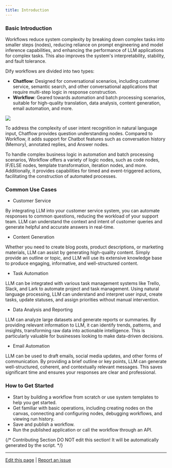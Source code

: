 ```yaml
---
title: Introduction
---
```


### Basic Introduction

Workflows reduce system complexity by breaking down complex tasks into smaller steps (nodes), reducing reliance on prompt engineering and model inference capabilities, and enhancing the performance of LLM applications for complex tasks. This also improves the system's interpretability, stability, and fault tolerance.

Dify workflows are divided into two types:

* **Chatflow**: Designed for conversational scenarios, including customer service, semantic search, and other conversational applications that require multi-step logic in response construction.
* **Workflow**: Geared towards automation and batch processing scenarios, suitable for high-quality translation, data analysis, content generation, email automation, and more.

![](https://assets-docs.dify.ai/dify-enterprise-mintlify/en/guides/workflow/65e9ed3fb88e03f631b3862acc2479e4.png)

To address the complexity of user intent recognition in natural language input, Chatflow provides question understanding nodes. Compared to Workflow, it adds support for Chatbot features such as conversation history (Memory), annotated replies, and Answer nodes.

To handle complex business logic in automation and batch processing scenarios, Workflow offers a variety of logic nodes, such as code nodes, IF/ELSE nodes, template transformation, iteration nodes, and more. Additionally, it provides capabilities for timed and event-triggered actions, facilitating the construction of automated processes.

### Common Use Cases

* Customer Service

By integrating LLM into your customer service system, you can automate responses to common questions, reducing the workload of your support team. LLM can understand the context and intent of customer queries and generate helpful and accurate answers in real-time.

* Content Generation

Whether you need to create blog posts, product descriptions, or marketing materials, LLM can assist by generating high-quality content. Simply provide an outline or topic, and LLM will use its extensive knowledge base to produce engaging, informative, and well-structured content.

* Task Automation

LLM can be integrated with various task management systems like Trello, Slack, and Lark to automate project and task management. Using natural language processing, LLM can understand and interpret user input, create tasks, update statuses, and assign priorities without manual intervention.

* Data Analysis and Reporting

LLM can analyze large datasets and generate reports or summaries. By providing relevant information to LLM, it can identify trends, patterns, and insights, transforming raw data into actionable intelligence. This is particularly valuable for businesses looking to make data-driven decisions.

* Email Automation

LLM can be used to draft emails, social media updates, and other forms of communication. By providing a brief outline or key points, LLM can generate well-structured, coherent, and contextually relevant messages. This saves significant time and ensures your responses are clear and professional.

### How to Get Started

* Start by building a workflow from scratch or use system templates to help you get started.
* Get familiar with basic operations, including creating nodes on the canvas, connecting and configuring nodes, debugging workflows, and viewing run history.
* Save and publish a workflow.
* Run the published application or call the workflow through an API.

{/*
Contributing Section
DO NOT edit this section!
It will be automatically generated by the script.
*/}

---

[Edit this page](https://github.com/langgenius/dify-docs/edit/main/en/guides/workflow/README.mdx) | [Report an issue](https://github.com/langgenius/dify-docs/issues/new?template=docs.yml)

